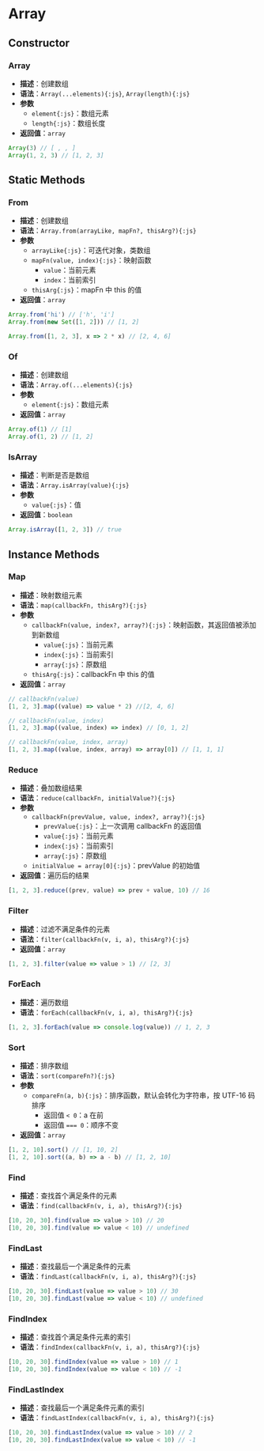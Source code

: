 # Array
## Constructor
### Array
- **描述**：创建数组
- **语法**：`Array(...elements){:js}`, `Array(length){:js}`
- **参数**
    - `element{:js}`：数组元素
    - `length{:js}`：数组长度
- **返回值**：`array`
```js
Array(3) // [ , , ]
Array(1, 2, 3) // [1, 2, 3]
```
## Static Methods
### From
- **描述**：创建数组
- **语法**：`Array.from(arrayLike, mapFn?, thisArg?){:js}`
- **参数**
    - `arrayLike{:js}`：可迭代对象，类数组
    - `mapFn(value, index){:js}`：映射函数
        - `value`：当前元素
        - `index`：当前索引
    - `thisArg{:js}`：mapFn 中 this 的值
- **返回值**：`array`
```js
Array.from('hi') // ['h', 'i']
Array.from(new Set([1, 2])) // [1, 2]

Array.from([1, 2, 3], x => 2 * x) // [2, 4, 6]
```
### Of
- **描述**：创建数组
- **语法**：`Array.of(...elements){:js}`
- **参数**
    - `element{:js}`：数组元素
- **返回值**：`array`
```js
Array.of(1) // [1]
Array.of(1, 2) // [1, 2]
```
### IsArray
- **描述**：判断是否是数组
- **语法**：`Array.isArray(value){:js}`
- **参数**
    - `value{:js}`：值
- **返回值**：`boolean`
```js
Array.isArray([1, 2, 3]) // true
```
## Instance Methods
### Map
- **描述**：映射数组元素
- **语法**：`map(callbackFn, thisArg?){:js}`
- **参数**
	- `callbackFn(value, index?, array?){:js}`：映射函数，其返回值被添加到新数组
		- `value{:js}`：当前元素
		- `index{:js}`：当前索引
		- `array{:js}`：原数组
	- `thisArg{:js}`：callbackFn 中 this 的值
- **返回值**：`array`
```js
// callbackFn(value)
[1, 2, 3].map((value) => value * 2) //[2, 4, 6]

// callbackFn(value, index)
[1, 2, 3].map((value, index) => index) // [0, 1, 2]

// callbackFn(value, index, array)
[1, 2, 3].map((value, index, array) => array[0]) // [1, 1, 1]
```
### Reduce
- **描述**：叠加数组结果
- **语法**：`reduce(callbackFn, initialValue?){:js}`
- **参数**
	- `callbackFn(prevValue, value, index?, array?){:js}`
		- `prevValue{:js}`：上一次调用 callbackFn 的返回值
		- `value{:js}`：当前元素
		- `index{:js}`：当前索引
		- `array{:js}`：原数组
	- `initialValue = array[0]{:js}`：prevValue 的初始值
- **返回值**：遍历后的结果
```js
[1, 2, 3].reduce((prev, value) => prev + value, 10) // 16
```
### Filter
- **描述**：过滤不满足条件的元素
- **语法**：`filter(callbackFn(v, i, a), thisArg?){:js}`
- **返回值**：`array`
```js
[1, 2, 3].filter(value => value > 1) // [2, 3]
```
### ForEach
- **描述**：遍历数组
- **语法**：`forEach(callbackFn(v, i, a), thisArg?){:js}`
```js
[1, 2, 3].forEach(value => console.log(value)) // 1, 2, 3
```
### Sort
- **描述**：排序数组
- **语法**：`sort(compareFn?){:js}`
- **参数**
	- `compareFn(a, b){:js}`：排序函数，默认会转化为字符串，按 UTF-16 码排序
        - 返回值 `< 0`：a 在前
        - 返回值 `=== 0`：顺序不变
- **返回值**：`array`
```js
[1, 2, 10].sort() // [1, 10, 2]
[1, 2, 10].sort((a, b) => a - b) // [1, 2, 10]
```
### Find
- **描述**：查找首个满足条件的元素
- **语法**：`find(callbackFn(v, i, a), thisArg?){:js}`
```js
[10, 20, 30].find(value => value > 10) // 20
[10, 20, 30].find(value => value < 10) // undefined
```
### FindLast
- **描述**：查找最后一个满足条件的元素
- **语法**：`findLast(callbackFn(v, i, a), thisArg?){:js}`
```js
[10, 20, 30].findLast(value => value > 10) // 30
[10, 20, 30].findLast(value => value < 10) // undefined
```
### FindIndex
- **描述**：查找首个满足条件元素的索引
- **语法**：`findIndex(callbackFn(v, i, a), thisArg?){:js}`
```js
[10, 20, 30].findIndex(value => value > 10) // 1
[10, 20, 30].findIndex(value => value < 10) // -1
```
### FindLastIndex
- **描述**：查找最后一个满足条件元素的索引
- **语法**：`findLastIndex(callbackFn(v, i, a), thisArg?){:js}`
```js
[10, 20, 30].findLastIndex(value => value > 10) // 2
[10, 20, 30].findLastIndex(value => value < 10) // -1
```